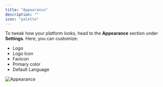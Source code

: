 ```yaml
---
title: "Appearance"
description: ""
icon: "palette"
---
```


To tweak how your platform looks, head to the **Appearance** section under **Settings**. Here, you can customize:
- Logo
- Logo Icon
- Favicon
- Primary color
- Default Language

![Appearance](/resources/screenshots/appearance.png)

